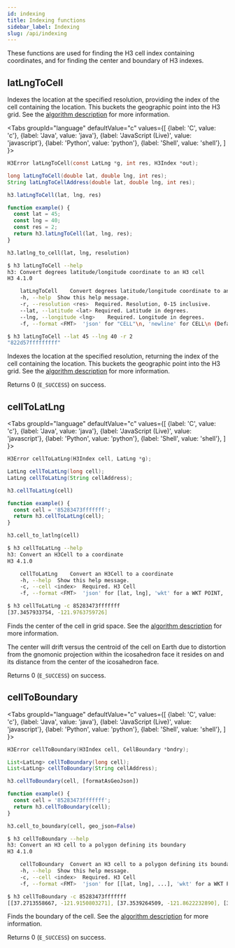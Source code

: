 ```yaml
---
id: indexing
title: Indexing functions
sidebar_label: Indexing
slug: /api/indexing
---
```



These functions are used for finding the H3 cell index containing coordinates, and for finding the center and boundary of H3 indexes.

## latLngToCell

Indexes the location at the specified resolution, providing the index of the cell containing the location. This buckets
the geographic point into the H3 grid. See the [algorithm description](../core-library/latLngToCellDesc) for more information.

<Tabs
  groupId="language"
  defaultValue="c"
  values={[
    {label: 'C', value: 'c'},
    {label: 'Java', value: 'java'},
    {label: 'JavaScript (Live)', value: 'javascript'},
    {label: 'Python', value: 'python'},
    {label: 'Shell', value: 'shell'},
  ]
}>
<TabItem value="c">

```c
H3Error latLngToCell(const LatLng *g, int res, H3Index *out);
```

</TabItem>
<TabItem value="java">

```java
long latLngToCell(double lat, double lng, int res);
String latLngToCellAddress(double lat, double lng, int res);
```

</TabItem>
<TabItem value="javascript">

```js
h3.latLngToCell(lat, lng, res)
```

```js live
function example() {
  const lat = 45;
  const lng = 40;
  const res = 2;
  return h3.latLngToCell(lat, lng, res);
}
```

</TabItem>
<TabItem value="python">

```py
h3.latlng_to_cell(lat, lng, resolution)
```

</TabItem>
<TabItem value="shell">

```sh
$ h3 latLngToCell --help
h3: Convert degrees latitude/longitude coordinate to an H3 cell
H3 4.1.0

	latLngToCell	Convert degrees latitude/longitude coordinate to an H3 cell
	-h, --help	Show this help message.
	-r, --resolution <res>	Required. Resolution, 0-15 inclusive.
	--lat, --latitude <lat>	Required. Latitude in degrees.
	--lng, --longitude <lng>	Required. Longitude in degrees.
	-f, --format <FMT>	'json' for "CELL"\n, 'newline' for CELL\n (Default: json)
```

```bash
$ h3 latLngToCell --lat 45 --lng 40 -r 2
"822d57fffffffff"
```

</TabItem>
</Tabs>

Indexes the location at the specified resolution, returning the index of the cell containing the location. This buckets
the geographic point into the H3 grid. See the [algorithm description](../core-library/latLngToCellDesc) for more information.

Returns 0 (`E_SUCCESS`) on success.

## cellToLatLng

<Tabs
  groupId="language"
  defaultValue="c"
  values={[
    {label: 'C', value: 'c'},
    {label: 'Java', value: 'java'},
    {label: 'JavaScript (Live)', value: 'javascript'},
    {label: 'Python', value: 'python'},
    {label: 'Shell', value: 'shell'},
  ]
}>
<TabItem value="c">

```c
H3Error cellToLatLng(H3Index cell, LatLng *g);
```

</TabItem>
<TabItem value="java">

```java
LatLng cellToLatLng(long cell);
LatLng cellToLatLng(String cellAddress);
```

</TabItem>
<TabItem value="javascript">

```js
h3.cellToLatLng(cell)
```

```js live
function example() {
  const cell = '85283473fffffff';
  return h3.cellToLatLng(cell);
}
```

</TabItem>
<TabItem value="python">

```py
h3.cell_to_latlng(cell)
```

</TabItem>
<TabItem value="shell">

```sh
$ h3 cellToLatLng --help
h3: Convert an H3Cell to a coordinate
H3 4.1.0

	cellToLatLng	Convert an H3Cell to a coordinate
	-h, --help	Show this help message.
	-c, --cell <index>	Required. H3 Cell
	-f, --format <FMT>	'json' for [lat, lng], 'wkt' for a WKT POINT, 'newline' for lat\nlng\n (Default: json)
```

```bash
$ h3 cellToLatLng -c 85283473fffffff
[37.3457933754, -121.9763759726]
```

</TabItem>
</Tabs>

Finds the center of the cell in grid space. See the
[algorithm description](../core-library/cellToLatLngDesc) for
more information.

The center will drift versus the centroid
of the cell on Earth due to distortion from the gnomonic
projection within the icosahedron face it resides on and its
distance from the center of the icosahedron face.

Returns 0 (`E_SUCCESS`) on success.

## cellToBoundary

<Tabs
  groupId="language"
  defaultValue="c"
  values={[
    {label: 'C', value: 'c'},
    {label: 'Java', value: 'java'},
    {label: 'JavaScript (Live)', value: 'javascript'},
    {label: 'Python', value: 'python'},
    {label: 'Shell', value: 'shell'},
  ]
}>
<TabItem value="c">

```c
H3Error cellToBoundary(H3Index cell, CellBoundary *bndry);
```

</TabItem>
<TabItem value="java">

```java
List<LatLng> cellToBoundary(long cell);
List<LatLng> cellToBoundary(String cellAddress);
```

</TabItem>
<TabItem value="javascript">

```js
h3.cellToBoundary(cell, [formatAsGeoJson])
```

```js live
function example() {
  const cell = '85283473fffffff';
  return h3.cellToBoundary(cell);
}
```

</TabItem>
<TabItem value="python">

```py
h3.cell_to_boundary(cell, geo_json=False)
```

</TabItem>
<TabItem value="shell">

```sh
$ h3 cellToBoundary --help
h3: Convert an H3 cell to a polygon defining its boundary
H3 4.1.0

	cellToBoundary	Convert an H3 cell to a polygon defining its boundary
	-h, --help	Show this help message.
	-c, --cell <index>	Required. H3 Cell
	-f, --format <FMT>	'json' for [[lat, lng], ...], 'wkt' for a WKT POLYGON, 'newline' for lat\nlng\n... (Default: json)
```

```bash
$ h3 cellToBoundary -c 85283473fffffff
[[37.2713558667, -121.9150803271], [37.3539264509, -121.8622232890], [37.4283411861, -121.9235499963], [37.4201286777, -122.0377349643], [37.3375560844, -122.0904289290], [37.2631979746, -122.0291013092]]
```

</TabItem>
</Tabs>

Finds the boundary of the cell. See the
[algorithm description](../core-library/cellToBoundaryDesc)
for more information.


Returns 0 (`E_SUCCESS`) on success.
